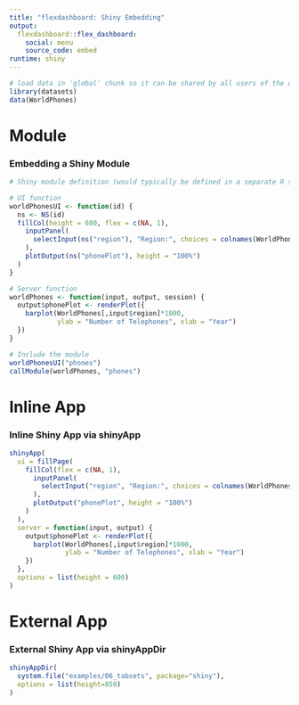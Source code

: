 ```yaml
---
title: "flexdashboard: Shiny Embedding"
output: 
  flexdashboard::flex_dashboard:
    social: menu
    source_code: embed 
runtime: shiny
---
```


```r
# load data in 'global' chunk so it can be shared by all users of the dashboard
library(datasets)
data(WorldPhones)
```

Module
=======================================================================

### Embedding a Shiny Module

```r
# Shiny module definition (would typically be defined in a separate R script)

# UI function
worldPhonesUI <- function(id) {
  ns <- NS(id)
  fillCol(height = 600, flex = c(NA, 1), 
    inputPanel(
      selectInput(ns("region"), "Region:", choices = colnames(WorldPhones))
    ),
    plotOutput(ns("phonePlot"), height = "100%")
  )
}

# Server function
worldPhones <- function(input, output, session) {
  output$phonePlot <- renderPlot({
    barplot(WorldPhones[,input$region]*1000, 
            ylab = "Number of Telephones", xlab = "Year")
  })
}
```

```r
# Include the module
worldPhonesUI("phones")
callModule(worldPhones, "phones")
```

Inline App
=======================================================================

### Inline Shiny App via shinyApp

```r
shinyApp(
  ui = fillPage(
    fillCol(flex = c(NA, 1), 
      inputPanel(
        selectInput("region", "Region:", choices = colnames(WorldPhones))
      ),
      plotOutput("phonePlot", height = "100%")
    )
  ),
  server = function(input, output) {
    output$phonePlot <- renderPlot({
      barplot(WorldPhones[,input$region]*1000, 
              ylab = "Number of Telephones", xlab = "Year")
    })
  },
  options = list(height = 600)
)
```

External App
=======================================================================

### External Shiny App via shinyAppDir

```r
shinyAppDir(
  system.file("examples/06_tabsets", package="shiny"),
  options = list(height=850)
)
```
